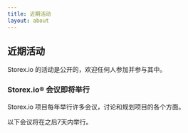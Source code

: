 ```yaml
---
title: 近期活动
layout: about
---
```


## 近期活动

Storex.io 的活动是公开的，欢迎任何人参加并参与其中。

### Storex.io®️ 会议即将举行

Storex.io 项目每年举行许多会议，讨论和规划项目的各个方面。

以下会议将在之后7天内举行。

<UpcomingMeetings />
